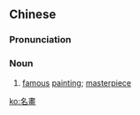 {{also|名画}}
==Chinese==
{{zh-forms|s=名画}}

===Pronunciation===
{{zh-pron
|m=mínghuà,er=y
|cat=n
}}

===Noun===
{{zh-noun}}

# [[famous]] [[painting]]; [[masterpiece]]

[[ko:名畫]]